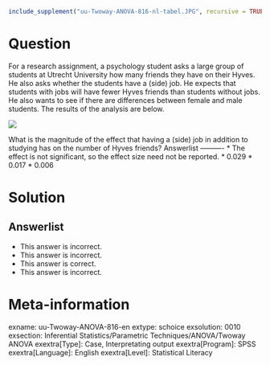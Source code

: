 ```r
include_supplement("uu-Twoway-ANOVA-816-nl-tabel.JPG", recursive = TRUE)
```

Question
========
  
For a research assignment, a psychology student asks a large group of students at Utrecht University how many friends they have on their Hyves. He also asks whether the students have a (side) job. He expects that students with jobs will have fewer Hyves friends than students without jobs. He also wants to see if there are differences between female and male students. The results of the analysis are below. 

![](uu-Twoway-ANOVA-816-nl-tabel.JPG)

What is the magnitude of the effect that having a (side) job in addition to studying has on the number of Hyves friends? 
Answerlist
----------
* The effect is not significant, so the effect size need not be reported.
* 0.029
* 0.017
* 0.006

Solution
========

Answerlist
----------
* This answer is incorrect.
* This answer is incorrect.
* This answer is correct.
* This answer is incorrect.

Meta-information
================
exname: uu-Twoway-ANOVA-816-en
extype: schoice
exsolution: 0010
exsection: Inferential Statistics/Parametric Techniques/ANOVA/Twoway ANOVA
exextra[Type]: Case, Interpretating output
exextra[Program]: SPSS
exextra[Language]: English
exextra[Level]: Statistical Literacy
